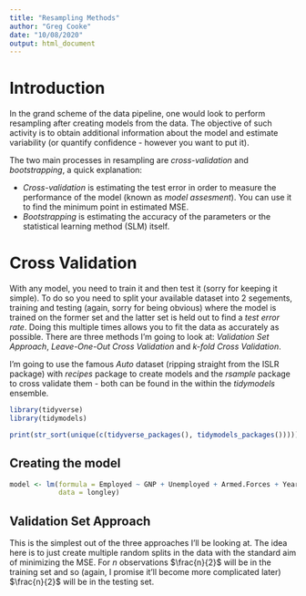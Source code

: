```yaml
---
title: "Resampling Methods"
author: "Greg Cooke"
date: "10/08/2020"
output: html_document
---
```


# Introduction {-}

In the grand scheme of the data pipeline, one would look to perform resampling after creating models from the data. The objective of such activity is to obtain additional information about the model and estimate variability (or quantify confidence - however you want to put it).

The two main processes in resampling are *cross-validation* and *bootstrapping*, a quick explanation:

- *Cross-validation* is estimating the test error in order to measure the performance of the model (known as *model assesment*). You can use it to find the minimum point in estimated MSE.
- *Bootstrapping* is estimating the accuracy of the parameters or the statistical learning method (SLM) itself.

# Cross Validation {-}

With any model, you need to train it and then test it (sorry for keeping it simple). To do so you need to split your available dataset into 2 segements, training and testing (again, sorry for being obvious) where the model is trained on the former set and the latter set is held out to find a *test error rate*. Doing this multiple times allows you to fit the data as accurately as possible. There are three methods I'm going to look at: *Validation Set Approach*, *Leave-One-Out Cross Validation* and *k-fold Cross Validation*.

I'm going to use the famous *Auto* dataset (ripping straight from the ISLR package) with *recipes* package to create models and the *rsample* package to cross validate them - both can be found in the within the *tidymodels* ensemble.

```r

library(tidyverse)
library(tidymodels)

print(str_sort(unique(c(tidyverse_packages(), tidymodels_packages()))))

```

## Creating the model

```r

model <- lm(formula = Employed ~ GNP + Unemployed + Armed.Forces + Year, 
            data = longley)

```


## Validation Set Approach

This is the simplest out of the three approaches I'll be looking at. The idea here is to just create multiple random splits in the data with the standard aim of minimizing the MSE. For *n* observations $\frac{n}{2}$ will be in the training set and so (again, I promise it'll become more complicated later) $\frac{n}{2}$ will be in the testing set.




















